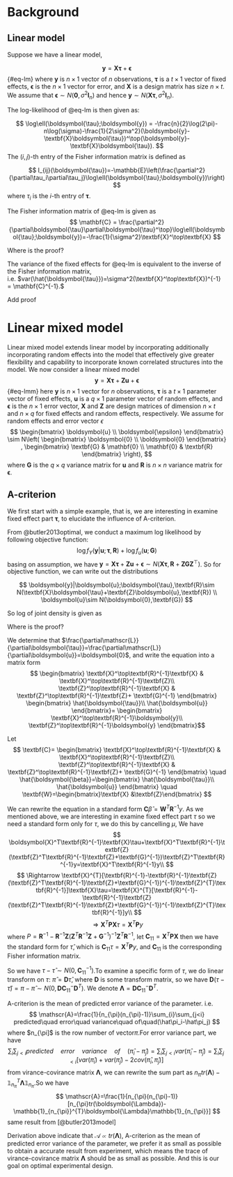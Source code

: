 # Background {#sec-bg}


## Linear model 

Suppose we have a linear model,

$$\boldsymbol{y}=\mathbf{X}\boldsymbol{\tau} + \boldsymbol{\epsilon}$$ {#eq-lm}
where $\boldsymbol{y}$ is $n\times 1$ vector of $n$ observations, $\boldsymbol{\tau}$ is  a $t\times 1$ vector of fixed effects, $\boldsymbol{\epsilon}$ is the $n\times 1$  vector for error, and $\mathbf{X}$ is a design matrix has size $n\times t$. We assume that  $\boldsymbol{\epsilon} \sim N(\boldsymbol{0}, \sigma^2\textbf{I}_{n})$ and hence $\boldsymbol{y} \sim N(\mathbf{X}\boldsymbol{\tau}, \sigma^2\mathbf{I}_n)$.

The log-likelihood of @eq-lm is then given as: 

$$
\log\ell(\boldsymbol{\tau};\boldsymbol{y}) = -\frac{n}{2}\log(2\pi)-n\log(\sigma)-\frac{1}{2\sigma^2}(\boldsymbol{y}-\textbf{X}\boldsymbol{\tau})^\top(\boldsymbol{y}-\textbf{X}\boldsymbol{\tau}).
$$
The $(i,j)$-th entry of the Fisher information matrix is defined as 

$$
I_{ij}(\boldsymbol{\tau})=-\mathbb{E}\left(\frac{\partial^2}{\partial\tau_i\partial\tau_j}\log\ell(\boldsymbol{\tau};\boldsymbol{y})\right)
$$
where $\tau_i$ is the $i$-th entry of $\boldsymbol{\tau}$.


::: {#lem-fim-lm}

The Fisher information matrix of @eq-lm is given as
$$
\mathbf{C} = \frac{\partial^2}{\partial\boldsymbol{\tau}\partial\boldsymbol{\tau}^\top}\log\ell(\boldsymbol{\tau};\boldsymbol{y})=-\frac{1}{\sigma^2}\textbf{X}^\top\textbf{X}
$$
:::

::: proof

Where is the proof?

:::


::: {#lem-lm-var}

The variance of the fixed effects for @eq-lm is equivalent to the inverse of the Fisher information matrix, i.e. $var(\hat{\boldsymbol{\tau}})=\sigma^2(\textbf{X}^\top\textbf{X})^{-1} = \mathbf{C}^{-1}.$

:::

::: proof

Add proof

:::


# Linear mixed model


Linear mixed model extends linear model by incorporating additionally incorporating random effects into the model that effectively give greater flexibility and capability to incorporate known correlated structures into the model. We now consider a linear mixed model
$$
\boldsymbol{y}=\textbf{X}\boldsymbol{\tau}+\textbf{Z}\boldsymbol{u}+\boldsymbol{\epsilon}
$$ {#eq-lmm}
here $\boldsymbol{y}$ is $n\times 1$ vector for $n$ observations, $\boldsymbol{\tau}$ is a $t\times1$ parameter vector of fixed effects, $\boldsymbol{u}$ is a $q \times1$ parameter vector of random effects, and $\boldsymbol{\epsilon}$ is the $n\times 1$ error vector, $\textbf{X}$ and $\textbf{Z}$ are design matrices of dimension  $n \times t$ and $n \times q$ for fixed effects and random effects, respectively. We assume for random effects and error vector $\epsilon$
$$
\begin{bmatrix}
\boldsymbol{u} \\
\boldsymbol{\epsilon} 
\end{bmatrix}
\sim
N\left(
\begin{bmatrix}
\boldsymbol{0} \\
\boldsymbol{0}
\end{bmatrix}
,
\begin{bmatrix}
\textbf{G} & \mathbf{0} \\
\mathbf{0} & \textbf{R}
\end{bmatrix}
\right),
$$
where $\textbf{G}$ is the $q \times q$ variance matrix for $\boldsymbol{u}$ and $\textbf{R}$ is $n\times n$ variance matrix for $\boldsymbol{\epsilon}$.

##  A-criterion

We first start with a simple example, that is, we are interesting in examine fixed effect part $\boldsymbol{\tau}$, to elucidate the influence of A-criterion. 

From @butler2013optimal, we conduct a maximum log likelihood by following objective function:
$$
\log f_Y(\boldsymbol{y}|\boldsymbol{u};\boldsymbol{\tau},\textbf{R})+\log f_u(\boldsymbol{u};\textbf{G})
$$
basing on assumption, we have $\boldsymbol{y}=\textbf{X}\boldsymbol{\tau}+\textbf{Z}\boldsymbol{u}+\boldsymbol{\epsilon}\sim N(\textbf{X}\boldsymbol{\tau},\textbf{R}+\textbf{ZGZ}^\top)$. So for objective function, we can write out the distributions 

$$
\boldsymbol{y}|\boldsymbol{u};\boldsymbol{\tau},\textbf{R}\sim N(\textbf{X}\boldsymbol{\tau}+\textbf{Z}\boldsymbol{u},\textbf{R}) \\
\boldsymbol{u}\sim N(\boldsymbol{0},\textbf{G})
$$

::: {#lem-joint-density-lmm}

So log of joint density is given as

\begin{align*}
\mathscr{L}&=\log f_Y(\boldsymbol{y}|\boldsymbol{u};\boldsymbol{\tau},\textbf{R})+\log f_u(\boldsymbol{u};\textbf{G})\\
&=-\frac{1}{2}\left(\log|\textbf{R}|+\log|\textbf{G}|+(\boldsymbol{y}-\textbf{X}\boldsymbol{\tau}-\textbf{Z}\boldsymbol{u})^\top \mathbf{R}^{-1}(\boldsymbol{y}-\textbf{X}\boldsymbol{\tau}-\textbf{Z}\boldsymbol{u})+\boldsymbol{u}^\top\textbf{G}^{-1}\boldsymbol{u}\right)
\end{align*}

:::

::: proof

Where is the proof?

:::


We determine that $\frac{\partial\mathscr{L}}{\partial\boldsymbol{\tau}}=\frac{\partial\mathscr{L}}{\partial\boldsymbol{u}}=\boldsymbol{0}$, and write the equation into a matrix form
$$
\begin{bmatrix}
\textbf{X}^\top\textbf{R}^{-1}\textbf{X} & \textbf{X}^\top\textbf{R}^{-1}\textbf{Z}\\
\textbf{Z}^\top\textbf{R}^{-1}\textbf{X} & \textbf{Z}^\top\textbf{R}^{-1}\textbf{Z}+ \textbf{G}^{-1}
\end{bmatrix}
\begin{bmatrix}
\hat{\boldsymbol{\tau}}\\
\hat{\boldsymbol{u}}
\end{bmatrix}=
\begin{bmatrix}
\textbf{X}^\top\textbf{R}^{-1}\boldsymbol{y}\\
\textbf{Z}^\top\textbf{R}^{-1}\boldsymbol{y}
\end{bmatrix}$$

Let
$$
\textbf{C}=
\begin{bmatrix}
\textbf{X}^\top\textbf{R}^{-1}\textbf{X} & \textbf{X}^\top\textbf{R}^{-1}\textbf{Z}\\
\textbf{Z}^\top\textbf{R}^{-1}\textbf{X} & \textbf{Z}^\top\textbf{R}^{-1}\textbf{Z}+ \textbf{G}^{-1}
\end{bmatrix} 
\quad
\hat{\boldsymbol{\beta}}=\begin{bmatrix}
\hat{\boldsymbol{\tau}}\\
\hat{\boldsymbol{u}}
\end{bmatrix}
\quad
\textbf{W}=\begin{bmatrix}\textbf{X} &\textbf{Z}\end{bmatrix}
$$

We can rewrite the equation in a standard form $\textbf{C}\hat\beta=\textbf{W}^T\textbf{R}^{-1}y$. As we mentioned above, we are interesting in examine fixed effect part $\tau$ so we need a standard form only for $\tau$, we do this by cancelling $\mu$, We have
$$
\boldsymbol{X}^T\textbf{R}^{-1}\textbf{X}\tau+\textbf{X}^T\textbf{R}^{-1}\textbf{Z}(\textbf{Z}^T\textbf{R}^{-1}\textbf{Z}+\textbf{G}^{-1})\textbf{Z}^T\textbf{R}^{-1}y=\textbf{X}^T\textbf{R}^{-1}y\\
$$
$$
\Rightarrow \textbf{X}^{T}[\textbf{R}^{-1}-\textbf{R}^{-1}\textbf{Z}(\textbf{Z}^T\textbf{R}^{-1}\textbf{Z}+\textbf{G}^{-1})^{-1}\textbf{Z}^{T}\textbf{R}^{-1}]\textbf{X}\tau=\textbf{X}^{T}[\textbf{R}^{-1}-\textbf{R}^{-1}\textbf{Z}(\textbf{Z}^T\textbf{R}^{-1}\textbf{Z}+\textbf{G}^{-1})^{-1}\textbf{Z}^{T}\textbf{R}^{-1}]y\\
$$
$$
\Rightarrow \textbf{X}^{T}\textbf{P}\textbf{X}\tau=\textbf{X}^{T}\textbf{P}y
$$
where $P=\textbf{R}^{-1}-\textbf{R}^{-1}\textbf{Z}(\textbf{Z}^T\textbf{R}^{-1}\textbf{Z}+\textbf{G}^{-1})^{-1}\textbf{Z}^{T}\textbf{R}^{-1}$, let $\textbf{C}_{11}=\textbf{X}^{T}\textbf{P}\textbf{X}$ then we have the standard form for $\hat\tau$, which is $\textbf{C}_{11}\tau=\textbf{X}^T\textbf{P}y$, and $\textbf{C}_{11}$ is the corresponding Fisher information matrix.

So we have $\tau-\hat\tau\sim N(0,\textbf{C}_{11}^{-1})$.To examine a specific form of $\tau$, we do linear transform on $\tau$: $\hat\pi=\textbf{D}\hat\tau$, where $\textbf{D}$ is some transform matrix, so we have $\textbf{D}(\tau-\hat\tau)=\pi-\hat\pi\sim N(0,\textbf{D}\textbf{C}_{11}^{-}\textbf{D}^{T})$. We denote $\boldsymbol{\Lambda}=\textbf{D}\textbf{C}_{11}^{-}\textbf{D}^{T}$.

A-criterion is the mean of predicted error variance of the parameter. i.e. 
$$
\mathscr{A}=\frac{1}{n_{\pi}(n_{\pi}-1)}\sum_{i}\sum_{j<i} predicted\quad error\quad variance\quad of\quad(\hat\pi_i-\hat\pi_j)
$$
where $n_{\pi]$ is the row number of vector$\pi$.For error variance part, we have 
$$
\sum_{i}\sum_{j<i} predicted\quad error\quad variance\quad of\quad(\hat\pi_i-\hat\pi_j)=\sum_{i}\sum_{j<i}var(\hat\pi_i-\hat\pi_j)=\sum_{i}\sum_{j<i}[var(\hat\pi_i)+var(\hat\pi_j)-2cov(\hat\pi_i,\hat\pi_j)]
$$
from virance-covirance matrix $\boldsymbol{\Lambda}$, we can rewrite the sum part as $n_{\pi}tr(\boldsymbol{\Lambda})-\mathbb{1}_{n_{\pi}}^{T}\boldsymbol{\Lambda}\mathbb{1}_{n_{\pi}}$.So we have
$$
\mathscr{A}=\frac{1}{n_{\pi}(n_{\pi}-1)}[n_{\pi}tr(\boldsymbol{\Lambda})-\mathbb{1}_{n_{\pi}}^{T}\boldsymbol{\Lambda}\mathbb{1}_{n_{\pi}}]
$$
same result from [@butler2013model]

Derivation above indicate that $\mathscr{A}\propto tr(\boldsymbol{\Lambda})$, A-criterion as the  mean of predicted error variance of the parameter, we prefer it as small as possible to obtain a accurate result from experiment, which means the trace of virance-covirance matrix $\boldsymbol{\Lambda}$ should be as small as possible. And this is our goal on optimal experimental design.
